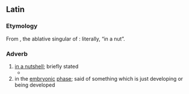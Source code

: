 ==Latin==

===Etymology===
From {{affix|la|in|nuce}}, the ablative singular of {{m|la|nux|t=nut}}: literally, “in a nut”.

===Adverb===
{{la-adv|[[in]] [[nux|nuce]]|-}}

# [[in a nutshell]]; briefly stated
#*{{quote-book|la|year=c. 77|origyear=1669|author=Pliny the Elder|authorlink=Pliny the Elder|title=[[s:la:Naturalis Historia/Liber VII#XXI|Naturalis Historia]]|volume_plain=book 7|text=in nuce inclusam Iliadem Homeri carmem in membrana scriptum tradit Cicero.|t=Cicero records that a parchment copy of Homer's poem The Iliad was enclosed in a nutshell.|translator=Harris Rackham, William Henry Samuel Jones, David Edward Eichholz|trans-title=[[s:Natural History (Rackham, Jones, & Eichholz)/Book 7|Natural History]]|year_published=1938}}
# in the [[embryonic]] [[phase]]; said of something which is just developing or being developed